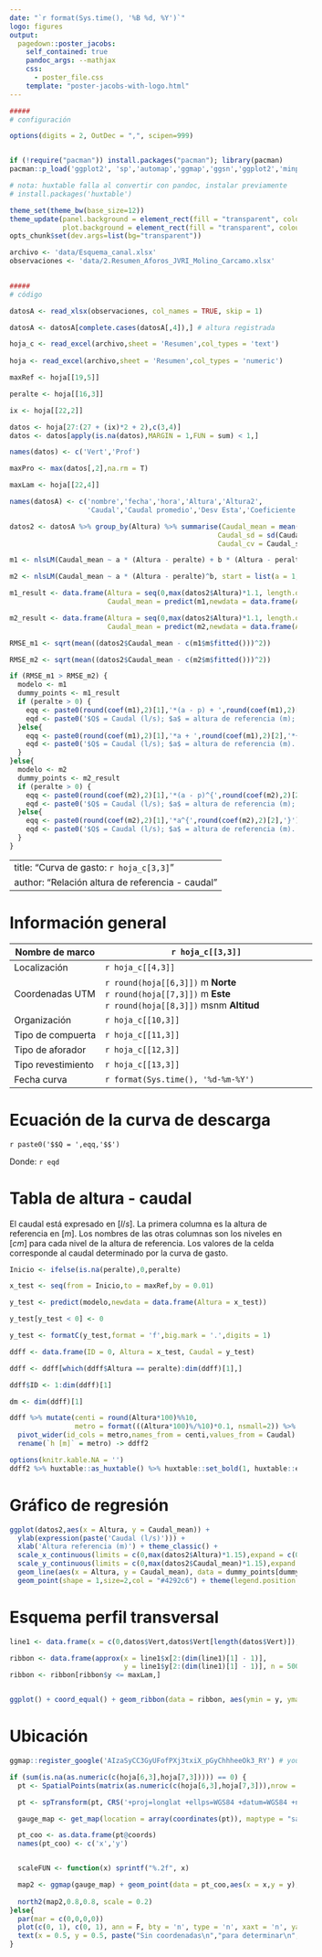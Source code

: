 ```yaml
---
date: "`r format(Sys.time(), '%B %d, %Y')`"
logo: figures
output:
  pagedown::poster_jacobs:
    self_contained: true
    pandoc_args: --mathjax
    css:
      - poster_file.css
    template: "poster-jacobs-with-logo.html"
---
```


```r
#####
# configuración

options(digits = 2, OutDec = ",", scipen=999)


if (!require("pacman")) install.packages("pacman"); library(pacman)
pacman::p_load('ggplot2', 'sp','automap','ggmap','ggsn','ggplot2','minpack.lm','magrittr','dplyr','tidyverse','readxl','knitr','tidyr')

# nota: huxtable falla al convertir con pandoc, instalar previamente
# install.packages('huxtable')

theme_set(theme_bw(base_size=12))
theme_update(panel.background = element_rect(fill = "transparent", colour = NA),
             plot.background = element_rect(fill = "transparent", colour = NA))
opts_chunk$set(dev.args=list(bg="transparent"))

archivo <- 'data/Esquema_canal.xlsx'
observaciones <- 'data/2.Resumen_Aforos_JVRI_Molino_Carcamo.xlsx'

  
#####
# código

datosA <- read_xlsx(observaciones, col_names = TRUE, skip = 1)

datosA <- datosA[complete.cases(datosA[,4]),] # altura registrada

hoja_c <- read_excel(archivo,sheet = 'Resumen',col_types = 'text')
  
hoja <- read_excel(archivo,sheet = 'Resumen',col_types = 'numeric')

maxRef <- hoja[[19,5]]

peralte <- hoja[[16,3]]

ix <- hoja[[22,2]]

datos <- hoja[27:(27 + (ix)*2 + 2),c(3,4)]
datos <- datos[apply(is.na(datos),MARGIN = 1,FUN = sum) < 1,]

names(datos) <- c('Vert','Prof')

maxPro <- max(datos[,2],na.rm = T)

maxLam <- hoja[[22,4]]

names(datosA) <- c('nombre','fecha','hora','Altura','Altura2',
                   'Caudal','Caudal promedio','Desv Esta','Coeficiente Var')

datos2 <- datosA %>% group_by(Altura) %>% summarise(Caudal_mean = mean(Caudal,na.rm = T),
                                                   Caudal_sd = sd(Caudal,na.rm = T),
                                                   Caudal_cv = Caudal_sd / Caudal_mean)

m1 <- nlsLM(Caudal_mean ~ a * (Altura - peralte) + b * (Altura - peralte)^2,start = list(a = 1, b = 1), data = datos2)

m2 <- nlsLM(Caudal_mean ~ a * (Altura - peralte)^b, start = list(a = 1, b = 1), data = datos2)

m1_result <- data.frame(Altura = seq(0,max(datos2$Altura)*1.1, length.out = 100),
                        Caudal_mean = predict(m1,newdata = data.frame(Altura = seq(0,max(datos2$Altura)*1.1, length.out = 100))))

m2_result <- data.frame(Altura = seq(0,max(datos2$Altura)*1.1, length.out = 100),
                        Caudal_mean = predict(m2,newdata = data.frame(Altura = seq(0,max(datos2$Altura)*1.1, length.out = 100))))

RMSE_m1 <- sqrt(mean((datos2$Caudal_mean - c(m1$m$fitted()))^2))

RMSE_m2 <- sqrt(mean((datos2$Caudal_mean - c(m2$m$fitted()))^2))

if (RMSE_m1 > RMSE_m2) {
  modelo <- m1
  dummy_points <- m1_result
  if (peralte > 0) {
    eqq <- paste0(round(coef(m1),2)[1],'*(a - p) + ',round(coef(m1),2)[2],'*{(a - p)^2}')
    eqd <- paste0('$Q$ = Caudal (l/s); $a$ = altura de referencia (m); $p$ = peralte (m).')
  }else{
    eqq <- paste0(round(coef(m1),2)[1],'*a + ',round(coef(m1),2)[2],'*{a^2}')
    eqd <- paste0('$Q$ = Caudal (l/s); $a$ = altura de referencia (m).')
  }
}else{
  modelo <- m2
  dummy_points <- m2_result
  if (peralte > 0) {
    eqq <- paste0(round(coef(m2),2)[1],'*(a - p)^{',round(coef(m2),2)[2],'}')
    eqd <- paste0('$Q$ = Caudal (l/s); $a$ = altura de referencia (m); $p$ = peralte (m).')
  }else{
    eqq <- paste0(round(coef(m2),2)[1],'*a^{',round(coef(m2),2)[2],'}')
    eqd <- paste0('$Q$ = Caudal (l/s); $a$ = altura de referencia (m).')
  }
}


```

---
title: "Curva de gasto: `r hoja_c[3,3]`"
author: "Relación altura de referencia - caudal"
---


Información general {.section-2}
================================================================================
<table class="tg" style="undefined;table-layout: fixed; width: 2000px">
<colgroup>
<col style="width: 30%">
<col style="width: 70%">
</colgroup>
<thead>
  <tr>
    <th class="tg-3sds">Nombre de marco</th>
    <th class="tg-8ew1">`r hoja_c[[3,3]]`</th>
  </tr>
</thead>
<tbody>
  <tr>
    <td class="tg-3sds">Localización</td>
    <td class="tg-8ew1">`r hoja_c[[4,3]]`</td>
  </tr>
  <tr>
    <td class="tg-3sds">Coordenadas UTM</td>
    <td class="tg-8ew1">`r round(hoja[[6,3]])` m <span style="font-weight:bold">Norte</span><br>`r round(hoja[[7,3]])` m <span style="font-weight:bold">Este</span><br><span style="font-weight:normal">`r round(hoja[[8,3]])` msnm </span><span style="font-weight:bold">Altitud</span></td>
  </tr>
  <tr>
    <td class="tg-3sds">Organización</td>
    <td class="tg-8ew1">`r hoja_c[[10,3]]`</td>
  </tr>
  <tr>
    <td class="tg-3sds">Tipo de compuerta</td>
    <td class="tg-8ew1">`r hoja_c[[11,3]]`</td>
  </tr>
  <tr>
    <td class="tg-3sds">Tipo de aforador</td>
    <td class="tg-8ew1">`r hoja_c[[12,3]]`</td>
  </tr>
  <tr>
    <td class="tg-3sds">Tipo revestimiento</td>
    <td class="tg-8ew1">`r hoja_c[[13,3]]`</td>
  </tr>
  <tr>
    <td class="tg-3sds">Fecha curva</td>
    <td class="tg-8ew1">`r format(Sys.time(), '%d-%m-%Y')`</td>
  </tr>
</tbody>
</table>


Ecuación de la curva de descarga {.section-3 .block}
================================================================================

<span class="eq">`r paste0('$$Q = ',eqq,'$$')`</class>

<p class="bigger2">Donde: `r eqd`</p>

Tabla de altura - caudal {.section-4 .block}
================================================================================
<p class="bigger">El caudal está expresado en $[l/s]$. La primera columna es la altura de referencia en $[m]$. Los nombres de las otras columnas son los niveles en $[cm]$ para cada nivel de la altura de referencia. Los valores de la celda corresponde al caudal determinado por la curva de gasto.</p>

```r
Inicio <- ifelse(is.na(peralte),0,peralte)

x_test <- seq(from = Inicio,to = maxRef,by = 0.01)

y_test <- predict(modelo,newdata = data.frame(Altura = x_test))

y_test[y_test < 0] <- 0

y_test <- formatC(y_test,format = 'f',big.mark = '.',digits = 1)

ddff <- data.frame(ID = 0, Altura = x_test, Caudal = y_test)

ddff <- ddff[which(ddff$Altura == peralte):dim(ddff)[1],]

ddff$ID <- 1:dim(ddff)[1]

dm <- dim(ddff)[1]

ddff %>% mutate(centi = round(Altura*100)%%10,
                metro = format(((Altura*100)%/%10)*0.1, nsmall=2)) %>% 
  pivot_wider(id_cols = metro,names_from = centi,values_from = Caudal) %>% 
  rename(`h [m]` = metro) -> ddff2

```

```r
options(knitr.kable.NA = '')
ddff2 %>% huxtable::as_huxtable() %>% huxtable::set_bold(1, huxtable::everywhere, TRUE) %>% huxtable::set_all_borders(1) %>% huxtable::set_align('center') %>% huxtable::set_font_size(40) %>% huxtable::set_bold(huxtable::everywhere,col = 1) %>%  huxtable::print_html()
```



Gráfico de regresión {.section-5 .block}
================================================================================
```r

ggplot(datos2,aes(x = Altura, y = Caudal_mean)) +
  ylab(expression(paste('Caudal (l/s)'))) +
  xlab('Altura referencia (m)') + theme_classic() + 
  scale_x_continuous(limits = c(0,max(datos2$Altura)*1.15),expand = c(0,0)) +
  scale_y_continuous(limits = c(0,max(datos2$Caudal_mean)*1.15),expand = c(0,0)) +
  geom_line(aes(x = Altura, y = Caudal_mean), data = dummy_points[dummy_points$Caudal_mean > 0 & dummy_points$Altura >= peralte,], col = 'red') +
  geom_point(shape = 1,size=2,col = "#4292c6") + theme(legend.position = "none", panel.background = element_rect(fill = "transparent", colour = NA), plot.background = element_rect(fill = "transparent", colour = NA))
```

Esquema perfil transversal {.section-6 .block}
================================================================================
```r


line1 <- data.frame(x = c(0,datos$Vert,datos$Vert[length(datos$Vert)]),y = c(maxPro - 0,maxPro - datos$Prof,maxPro - 0))

ribbon <- data.frame(approx(x = line1$x[2:(dim(line1)[1] - 1)],
                            y = line1$y[2:(dim(line1)[1] - 1)], n = 500))
ribbon <- ribbon[ribbon$y <= maxLam,]


ggplot() + coord_equal() + geom_ribbon(data = ribbon, aes(ymin = y, ymax = maxLam, x = x), fill = "#c6dbef") + geom_line(data = line1, aes(x,y),size = 0.75) + theme_classic()  + xlab('Ancho (m)') + ylab('Alto (m)') + theme(legend.position = "none", panel.background = element_rect(fill = "transparent", colour = NA), plot.background = element_rect(fill = "transparent", colour = NA))
```



Ubicación {.section-7 .block}
================================================================================

```r

ggmap::register_google('AIzaSyCC3GyUFofPXj3txiX_pGyChhheeOk3_RY') # your code here

if (sum(is.na(as.numeric(c(hoja[6,3],hoja[7,3])))) == 0) {
  pt <- SpatialPoints(matrix(as.numeric(c(hoja[6,3],hoja[7,3])),nrow = 1), proj4string = CRS('+proj=utm +zone=19 +south +ellps=WGS84 +datum=WGS84 +units=m +no_defs '))

  pt <- spTransform(pt, CRS('+proj=longlat +ellps=WGS84 +datum=WGS84 +no_defs '))

  gauge_map <- get_map(location = array(coordinates(pt)), maptype = "satellite", source = "google", zoom = 14)

  pt_coo <- as.data.frame(pt@coords)
  names(pt_coo) <- c('x','y')


  scaleFUN <- function(x) sprintf("%.2f", x)

  map2 <- ggmap(gauge_map) + geom_point(data = pt_coo,aes(x = x,y = y),col = 'red',size = 3) + xlab('Este') + ylab('Norte') + geom_blank() + scale_y_continuous(labels = scaleFUN, expand = c(0,0)) + scale_x_continuous(labels = scaleFUN, expand = c(0,0))
  
  north2(map2,0.8,0.8, scale = 0.2)
}else{
  par(mar = c(0,0,0,0))
  plot(c(0, 1), c(0, 1), ann = F, bty = 'n', type = 'n', xaxt = 'n', yaxt = 'n')
  text(x = 0.5, y = 0.5, paste("Sin coordenadas\n","para determinar\n","ubicación en mapa."), cex = 1.6, col = "black")
}
```